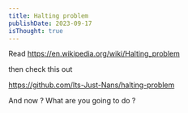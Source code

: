 ```yaml
---
title: Halting problem
publishDate: 2023-09-17
isThought: true
---
```


Read https://en.wikipedia.org/wiki/Halting_problem

then check this out

https://github.com/Its-Just-Nans/halting-problem

And now ? What are you going to do ?
